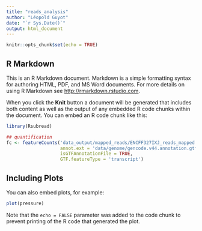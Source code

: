 ```yaml
---
title: "reads_analysis"
author: "Léopold Guyot"
date: "`r Sys.Date()`"
output: html_document
---
```


```r
knitr::opts_chunk$set(echo = TRUE)
```

## R Markdown

This is an R Markdown document. Markdown is a simple formatting syntax for authoring HTML, PDF, and MS Word documents. For more details on using R Markdown see <http://rmarkdown.rstudio.com>.

When you click the **Knit** button a document will be generated that includes both content as well as the output of any embedded R code chunks within the document. You can embed an R code chunk like this:

```r
library(Rsubread)

## quantification
fc <- featureCounts('data_output/mapped_reads/ENCFF327IXJ_reads_mapped.bam',
                    annot.ext = 'data/genome/gencode.v44.annotation.gtf.gz',
                    isGTFAnnotationFile = TRUE,
                    GTF.featureType = 'transcript')
```

## Including Plots

You can also embed plots, for example:

```r
plot(pressure)
```

Note that the `echo = FALSE` parameter was added to the code chunk to prevent printing of the R code that generated the plot.
